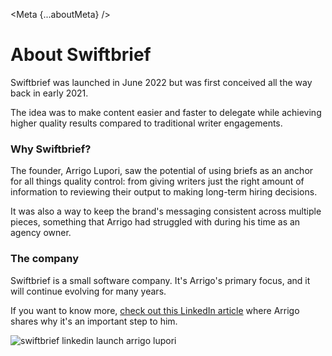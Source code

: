 
<Meta {...aboutMeta} />

<MainWebsiteLayout>
<MarkdownWrapper>

# About Swiftbrief

Swiftbrief was launched in June 2022 but was first conceived all the way back in early 2021.

The idea was to make
content easier and faster to delegate while achieving higher
quality results compared to traditional writer engagements.

### Why Swiftbrief?

The founder, Arrigo Lupori, saw the potential of using briefs as an anchor for all things quality control: from giving writers just the right amount of information to reviewing their output to making long-term hiring decisions.

It was also a way to keep the brand's messaging consistent across multiple pieces, something that Arrigo had struggled with during his time as an agency owner.

### The company

Swiftbrief is a small software company. It's Arrigo's primary focus, and it will continue evolving for many years.

If you want to know more, [check out this LinkedIn article](https://www.linkedin.com/pulse/launching-my-second-startup-tech-dream-5-years-making-arrigo-lupori/) where Arrigo shares why it's an important step to him.

![swiftbrief linkedin launch arrigo lupori](https://swiftbrief-cms.nyc3.digitaloceanspaces.com/40e233e4ce130e539a777c27b4963ed3.png)

</MarkdownWrapper>

</MainWebsiteLayout>
